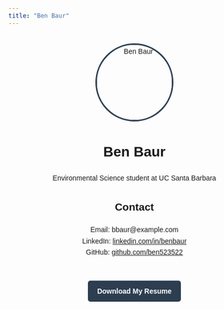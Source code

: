 ```yaml
---
title: "Ben Baur"
---
```


```{=html}
<style>
/* Homepage CSS */
.profile-img {
  width: 150px;
  height: 150px;
  border-radius: 50%;
  object-fit: cover;
  border: 3px solid #2c3e50;
  display: block;
  margin: 0 auto 1rem;
}

#homepage-content {
  text-align: center;
  max-width: 600px;
  margin: 2rem auto;
  font-family: Arial, sans-serif;
  line-height: 1.6;
}

.home-links {
  margin: 1.5rem 0;
}

.contact-list {
  list-style: none;
  padding-left: 0;
}

.resume-link {
  margin-top: 2rem;
  display: inline-block;
  padding: 0.6rem 1.2rem;
  background-color: #2c3e50;
  color: white;
  text-decoration: none;
  border-radius: 5px;
  font-weight: bold;
  transition: background-color 0.3s;
}

.resume-link:hover {
  background-color: #1a252f;
}
</style>
```

::: {#homepage-content}
<img src="images/headshot.jpg" alt="Ben Baur" class="profile-img"/>

<h1>Ben Baur</h1>

<p>Environmental Science student at UC Santa Barbara</p>

<section id="contact">

<h2>Contact</h2>

<ul class="contact-list">

<li>Email: bbaur\@example.com</li>

<li>LinkedIn: <a href="www.linkedin.com/in/benjamin-baur-b37171360">linkedin.com/in/benbaur</a></li>

<li>GitHub: <a href="https://github.com/ben523522">github.com/ben523522</a></li>

</ul>

</section>

<a href="resume.pdf" class="resume-link" download>Download My Resume</a>
:::
